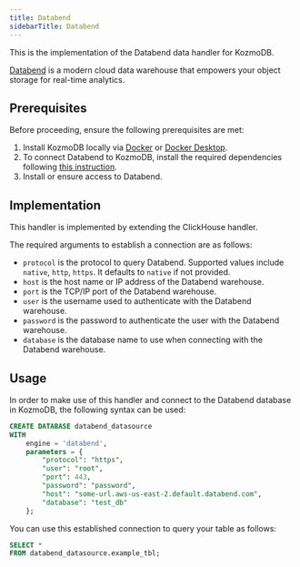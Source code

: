 ```yaml
---
title: Databend
sidebarTitle: Databend
---
```


This is the implementation of the Databend data handler for KozmoDB.

[Databend](https://databend.rs/) is a modern cloud data warehouse that empowers your object storage for real-time analytics.

## Prerequisites

Before proceeding, ensure the following prerequisites are met:

1. Install KozmoDB locally via [Docker](/setup/self-hosted/docker) or [Docker Desktop](/setup/self-hosted/docker-desktop).
2. To connect Databend to KozmoDB, install the required dependencies following [this instruction](/setup/self-hosted/docker#install-dependencies).
3. Install or ensure access to Databend.

## Implementation

This handler is implemented by extending the ClickHouse handler.

The required arguments to establish a connection are as follows:

* `protocol` is the protocol to query Databend. Supported values include `native`, `http`, `https`. It defaults to `native` if not provided.
* `host` is the host name or IP address of the Databend warehouse.
* `port` is the TCP/IP port of the Databend warehouse.
* `user` is the username used to authenticate with the Databend warehouse.
* `password` is the password to authenticate the user with the Databend warehouse.
* `database` is the database name to use when connecting with the Databend warehouse.

## Usage

In order to make use of this handler and connect to the Databend database in KozmoDB, the following syntax can be used:

```sql
CREATE DATABASE databend_datasource
WITH
    engine = 'databend',
    parameters = {
        "protocol": "https",
        "user": "root",
        "port": 443,
        "password": "password",
        "host": "some-url.aws-us-east-2.default.databend.com",
        "database": "test_db"
    };
```

You can use this established connection to query your table as follows:

```sql
SELECT *
FROM databend_datasource.example_tbl;
```
